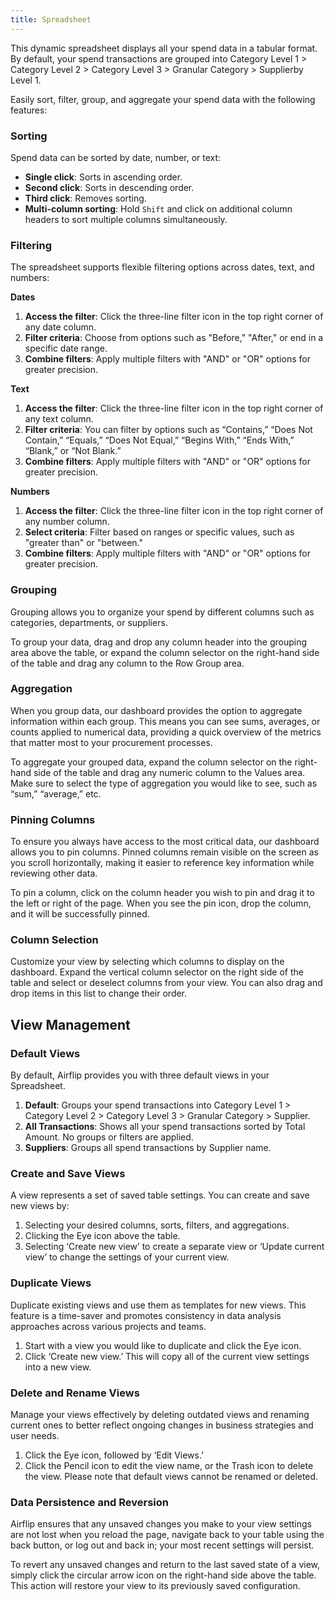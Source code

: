 ```yaml
---
title: Spreadsheet
---
```

This dynamic spreadsheet displays all your spend data in a tabular format. By default, your spend transactions are grouped into Category Level 1 > Category Level 2 > Category Level 3 > Granular Category > Supplierby Level 1.

Easily sort, filter, group, and aggregate your spend data with the following features:

### Sorting

Spend data can be sorted by date, number, or text:

- **Single click**: Sorts in ascending order.
- **Second click**: Sorts in descending order.
- **Third click**: Removes sorting.
- **Multi-column sorting**: Hold `Shift` and click on additional column headers to sort multiple columns simultaneously.

### Filtering

The spreadsheet supports flexible filtering options across dates, text, and numbers:

**Dates**

1. **Access the filter**: Click the three-line filter icon in the top right corner of any date column.
2. **Filter criteria**: Choose from options such as "Before," "After," or end in a specific date range.
3. **Combine filters**: Apply multiple filters with "AND" or "OR" options for greater precision.

**Text**

1. **Access the filter**: Click the three-line filter icon in the top right corner of any text column.
2. **Filter criteria**: You can filter by options such as “Contains,” “Does Not Contain,” “Equals,” “Does Not Equal,” “Begins With,” “Ends With,” “Blank,” or “Not Blank.”
3. **Combine filters**: Apply multiple filters with "AND" or "OR" options for greater precision.

**Numbers**

1. **Access the filter**: Click the three-line filter icon in the top right corner of any number column.
2. **Select criteria**: Filter based on ranges or specific values, such as "greater than" or "between."
3. **Combine filters**: Apply multiple filters with "AND" or "OR" options for greater precision.

### **Grouping**

Grouping allows you to organize your spend by different columns such as categories, departments, or suppliers.

To group your data, drag and drop any column header into the grouping area above the table, or expand the column selector on the right-hand side of the table and drag any column to the Row Group area.

### **Aggregation**

When you group data, our dashboard provides the option to aggregate information within each group. This means you can see sums, averages, or counts applied to numerical data, providing a quick overview of the metrics that matter most to your procurement processes.

To aggregate your grouped data, expand the column selector on the right-hand side of the table and drag any numeric column to the Values area. Make sure to select the type of aggregation you would like to see, such as “sum,” “average,” etc.

### **Pinning Columns**

To ensure you always have access to the most critical data, our dashboard allows you to pin columns. Pinned columns remain visible on the screen as you scroll horizontally, making it easier to reference key information while reviewing other data.

To pin a column, click on the column header you wish to pin and drag it to the left or right of the page. When you see the pin icon, drop the column, and it will be successfully pinned.

### **Column Selection**

Customize your view by selecting which columns to display on the dashboard. Expand the vertical column selector on the right side of the table and select or deselect columns from your view. You can also drag and drop items in this list to change their order.

## **View Management**

### **Default Views**

By default, Airflip provides you with three default views in your Spreadsheet.

1. **Default**: Groups your spend transactions into Category Level 1 > Category Level 2 > Category Level 3 > Granular Category > Supplier.
2. **All Transactions**: Shows all your spend transactions sorted by Total Amount. No groups or filters are applied.
3. **Suppliers**: Groups all spend transactions by Supplier name.

### **Create and Save Views**

A view represents a set of saved table settings. You can create and save new views by:

1. Selecting your desired columns, sorts, filters, and aggregations.
2. Clicking the Eye icon above the table.
3. Selecting ‘Create new view’ to create a separate view or ‘Update current view’ to change the settings of your current view.

### **Duplicate Views**

Duplicate existing views and use them as templates for new views. This feature is a time-saver and promotes consistency in data analysis approaches across various projects and teams.

1. Start with a view you would like to duplicate and click the Eye icon.
2. Click ‘Create new view.’ This will copy all of the current view settings into a new view.

### **Delete and Rename Views**

Manage your views effectively by deleting outdated views and renaming current ones to better reflect ongoing changes in business strategies and user needs.

1. Click the Eye icon, followed by ‘Edit Views.’
2. Click the Pencil icon to edit the view name, or the Trash icon to delete the view. Please note that default views cannot be renamed or deleted.

### **Data Persistence and Reversion**

Airflip ensures that any unsaved changes you make to your view settings are not lost when you reload the page, navigate back to your table using the back button, or log out and back in; your most recent settings will persist.

To revert any unsaved changes and return to the last saved state of a view, simply click the circular arrow icon on the right-hand side above the table. This action will restore your view to its previously saved configuration.
